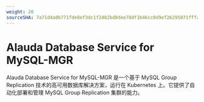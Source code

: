 ```yaml
---
weight: 20
sourceSHA: 7a71d4a0b771fde8ef3dc1f2482bd0dee78df1b46cc0d9ef26295071fffa379d
---
```


# Alauda Database Service for MySQL-MGR

Alauda Database Service for MySQL-MGR 是一个基于 MySQL Group Replication 技术的高可用数据库解决方案，运行在 Kubernetes 上。它提供了自动化部署和管理 MySQL Group Replication 集群的能力。

<ExternalSite name="mysql-mgr" href="/intro" />

